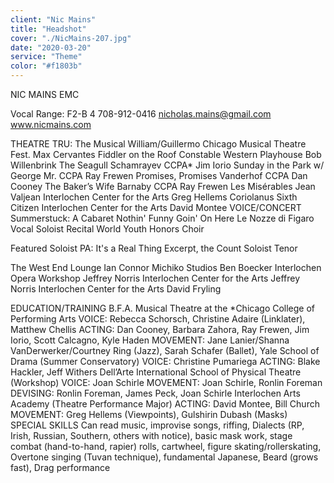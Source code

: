 ```yaml
---
client: "Nic Mains"
title: "Headshot"
cover: "./NicMains-207.jpg"
date: "2020-03-20"
service: "Theme"
color: "#f1803b"
---
```


NIC MAINS
EMC

Vocal Range: F2-B 4
708-912-0416
nicholas.mains@gmail.com
www.nicmains.com

THEATRE
TRU: The Musical William/Guillermo Chicago Musical Theatre Fest. Max Cervantes
Fiddler on the Roof Constable Western Playhouse Bob Willenbrink
The Seagull Schamrayev CCPA* Jim Iorio
Sunday in the Park w/ George Mr. CCPA Ray Frewen
Promises, Promises Vanderhof CCPA Dan Cooney
The Baker’s Wife Barnaby CCPA Ray Frewen
Les Misérables Jean Valjean Interlochen Center for the Arts Greg Hellems
Coriolanus Sixth Citizen Interlochen Center for the Arts David Montee
VOICE/CONCERT
Summerstuck: A Cabaret
Nothin' Funny Goin' On Here
Le Nozze di Figaro
Vocal Soloist Recital
World Youth Honors Choir

Featured Soloist
PA: It's a Real Thing
Excerpt, the Count
Soloist
Tenor

The West End Lounge Ian Connor
Michiko Studios Ben Boecker
Interlochen Opera Workshop Jeffrey Norris
Interlochen Center for the Arts Jeffrey Norris
Interlochen Center for the Arts David Fryling

EDUCATION/TRAINING
B.F.A. Musical Theatre at the *Chicago College of Performing Arts
VOICE: Rebecca Schorsch, Christine Adaire (Linklater), Matthew Chellis
ACTING: Dan Cooney, Barbara Zahora, Ray Frewen, Jim Iorio, Scott Calcagno, Kyle Haden
MOVEMENT: Jane Lanier/Shanna VanDerwerker/Courtney Ring (Jazz), Sarah Schafer (Ballet),
Yale School of Drama (Summer Conservatory)
VOICE: Christine Pumariega
ACTING: Blake Hackler, Jeff Withers
Dell’Arte International School of Physical Theatre (Workshop)
VOICE: Joan Schirle
MOVEMENT: Joan Schirle, Ronlin Foreman
DEVISING: Ronlin Foreman, James Peck, Joan Schirle
Interlochen Arts Academy (Theatre Performance Major)
ACTING: David Montee, Bill Church
MOVEMENT: Greg Hellems (Viewpoints), Gulshirin Dubash (Masks)
SPECIAL SKILLS
Can read music, improvise songs, riffing, Dialects (RP, Irish, Russian, Southern, others with notice), basic mask
work, stage combat (hand-to-hand, rapier) rolls, cartwheel, figure skating/rollerskating, Overtone singing (Tuvan
technique), fundamental Japanese, Beard (grows fast), Drag performance
